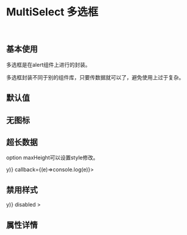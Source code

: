 
<Meta title='Display|MultiSelect 多选框' component={MultiSelect} />

<br/>

# MultiSelect 多选框

<br/>

## 基本使用

多选框是在alert组件上进行的封装。

多选框封装不同于别的组件库，只要传数据就可以了，避免使用上过于复杂。

<Preview>
    <Story name='multiselect'>
        <div style={{height:'300px'}}>
        <MultiSelect  data={['options1','options2','options3','options4']} ></MultiSelect>
         </div>
    </Story>
</Preview>

## 默认值 

<Preview>
    <Story name='multiselect defaultValue'>
        <div style={{height:'300px'}}>
        <MultiSelect  data={['options1','options2','options3','options4']} displayType='dark' defaultIndex={[1,2]} ></MultiSelect>
         </div>
    </Story>
</Preview>



## 无图标

<Preview>
    <Story name='multiselect noicon'>
        <div style={{height:'300px'}}>
        <MultiSelect displayType='primary'  data={['options1','options2','options3','options4']} icon={null} ></MultiSelect>
         </div>
    </Story>
</Preview>

## 超长数据

option maxHeight可以设置style修改。

<Preview>
    <Story name='multiselectlong'>
        <div style={{height:'600px'}}>
        <MultiSelect  data={new Array(100).fill(1).map((x,y)=>y)} callback={(e)=>console.log(e)}></MultiSelect>
        </div>
    </Story>
</Preview>

## 禁用样式

<Preview>
    <Story name='multiselectdisable'>
        <MultiSelect  data={new Array(100).fill(1).map((x,y)=>y)} disabled ></MultiSelect>
    </Story>
</Preview>



## 属性详情

<Props of={MultiSelect} />